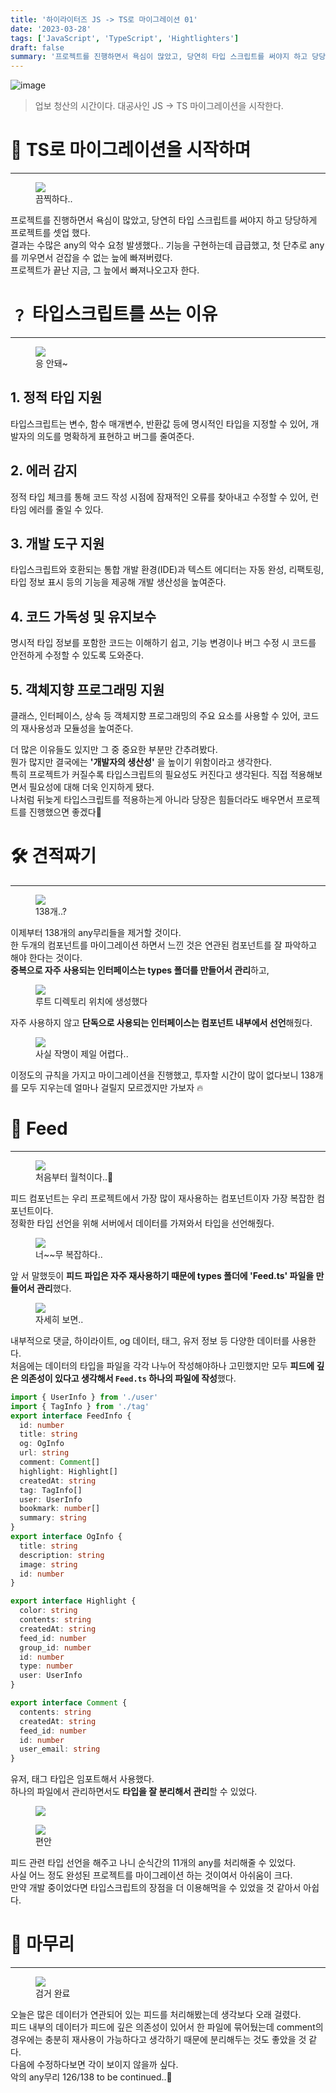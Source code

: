```yaml
---
title: '하이라이터즈 JS -> TS로 마이그레이션 01'
date: '2023-03-28'
tags: ['JavaScript', 'TypeScript', 'Hightlighters']
draft: false
summary: '프로젝트를 진행하면서 욕심이 많았고, 당연히 타입 스크립트를 써야지 하고 당당하게 프로젝트를 셋업 했다.결과는 수많은 any의 악수 요청 발생했다.. 기능을 구현하는데 급급했고, 첫 단추로 any를 끼우면서 걷잡을 수 없는 늪에 빠져버렸다. 프로젝트가 끝난 지금, 그 늪에서 빠져나오고자 한다.'
---
```


![image](https://user-images.githubusercontent.com/101175828/233026951-cbc98fea-128b-4941-8c3a-69e1c0cddc9f.png)

> 업보 청산의 시간이다. 대공사인 JS -> TS 마이그레이션을 시작한다.

# 🌈 TS로 마이그레이션을 시작하며

---

<figure>
  <img src="https://user-images.githubusercontent.com/101175828/233029727-c766970e-b346-40f5-9bcb-5dce6e1c9233.png" />
  <figcaption>끔찍하다..</figcaption>
</figure>

프로젝트를 진행하면서 욕심이 많았고, 당연히 타입 스크립트를 써야지 하고 당당하게 프로젝트를 셋업 했다.  
결과는 수많은 any의 악수 요청 발생했다.. 기능을 구현하는데 급급했고, 첫 단추로 any를 끼우면서 걷잡을 수 없는 늪에 빠져버렸다.  
프로젝트가 끝난 지금, 그 늪에서 빠져나오고자 한다.

# ﹖ 타입스크립트를 쓰는 이유

---

<figure>
  <img src="https://user-images.githubusercontent.com/101175828/233838274-15d45b67-7e42-468e-8f59-4b22a181fa1b.png" />
  <figcaption>응 안돼~</figcaption>
</figure>

## 1. 정적 타입 지원

타입스크립트는 변수, 함수 매개변수, 반환값 등에 명시적인 타입을 지정할 수 있어, 개발자의 의도를 명확하게 표현하고 버그를 줄여준다.

## 2. 에러 감지

정적 타입 체크를 통해 코드 작성 시점에 잠재적인 오류를 찾아내고 수정할 수 있어, 런타임 에러를 줄일 수 있다.

## 3. 개발 도구 지원

타입스크립트와 호환되는 통합 개발 환경(IDE)과 텍스트 에디터는 자동 완성, 리팩토링, 타입 정보 표시 등의 기능을 제공해 개발 생산성을 높여준다.

## 4. 코드 가독성 및 유지보수

명시적 타입 정보를 포함한 코드는 이해하기 쉽고, 기능 변경이나 버그 수정 시 코드를 안전하게 수정할 수 있도록 도와준다.

## 5. 객체지향 프로그래밍 지원

클래스, 인터페이스, 상속 등 객체지향 프로그래밍의 주요 요소를 사용할 수 있어, 코드의 재사용성과 모듈성을 높여준다.

더 많은 이유들도 있지만 그 중 중요한 부분만 간추려봤다.  
뭔가 많지만 결국에는 **'개발자의 생산성'** 을 높이기 위함이라고 생각한다.  
특히 프로젝트가 커질수록 타입스크립트의 필요성도 커진다고 생각된다.
직접 적용해보면서 필요성에 대해 더욱 인지하게 됐다.  
나처럼 뒤늦게 타입스크립트를 적용하는게 아니라 당장은 힘들더라도 배우면서 프로젝트를 진행했으면 좋겠다🥲

# 🛠️ 견적짜기

---

<figure>
  <img src="https://user-images.githubusercontent.com/101175828/233839169-40822e77-275c-436d-97d6-f00657c081a0.png" />
  <figcaption>138개..?</figcaption>
</figure>

이제부터 138개의 any무리들을 제거할 것이다.  
한 두개의 컴포넌트를 마이그레이션 하면서 느낀 것은 연관된 컴포넌트를 잘 파악하고 해야 한다는 것이다.  
**중복으로 자주 사용되는 인터페이스는 types 폴더를 만들어서 관리**하고,

<figure>
  <img src="https://user-images.githubusercontent.com/101175828/233839541-75f80145-aa2a-47f9-8a94-8e60fb0a302d.png" />
  <figcaption>루트 디렉토리 위치에 생성했다</figcaption>
</figure>

자주 사용하지 않고 **단독으로 사용되는 인터페이스는 컴포넌트 내부에서 선언**해줬다.

<figure>
  <img src="https://user-images.githubusercontent.com/101175828/233839659-9f8b7101-acbb-49b6-ada7-8cde5dce297d.png" />
  <figcaption>사실 작명이 제일 어렵다..</figcaption>
</figure>

이정도의 규칙을 가지고 마이그레이션을 진행했고, 투자할 시간이 많이 없다보니 138개를 모두 지우는데 얼마나 걸릴지 모르겠지만 가보자 🔥

# 🎯 Feed

---

<figure>
  <img src="https://user-images.githubusercontent.com/101175828/233839902-861c42a6-0691-41a7-8b94-9ec22a005346.png" />
  <figcaption>처음부터 월척이다..🎣</figcaption>
</figure>

피드 컴포넌트는 우리 프로젝트에서 가장 많이 재사용하는 컴포넌트이자 가장 복잡한 컴포넌트이다.  
정확한 타입 선언을 위해 서버에서 데이터를 가져와서 타입을 선언해줬다.

<figure>
  <img src="https://user-images.githubusercontent.com/101175828/233841360-d5859552-44eb-4c1f-9e8c-d68de2cf19e5.png" />
  <figcaption>너~~무 복잡하다..</figcaption>
</figure>

앞 서 말했듯이 **피드 파입은 자주 재사용하기 때문에 types 폴더에 'Feed.ts' 파일을 만들어서 관리**했다.

<figure>
  <img src="https://user-images.githubusercontent.com/101175828/233841729-ebfaecac-f948-4133-838b-9795adc2196d.png" />
  <figcaption>자세히 보면..</figcaption>
</figure>

내부적으로 댓글, 하이라이트, og 데이터, 태그, 유저 정보 등 다양한 데이터를 사용한다.  
처음에는 데이터의 타입을 파일을 각각 나누어 작성해야하나 고민했지만 모두 **피드에 깊은 의존성이 있다고 생각해서 `Feed.ts` 하나의 파일에 작성**했다.

```ts
import { UserInfo } from './user'
import { TagInfo } from './tag'
export interface FeedInfo {
  id: number
  title: string
  og: OgInfo
  url: string
  comment: Comment[]
  highlight: Highlight[]
  createdAt: string
  tag: TagInfo[]
  user: UserInfo
  bookmark: number[]
  summary: string
}
export interface OgInfo {
  title: string
  description: string
  image: string
  id: number
}

export interface Highlight {
  color: string
  contents: string
  createdAt: string
  feed_id: number
  group_id: number
  id: number
  type: number
  user: UserInfo
}

export interface Comment {
  contents: string
  createdAt: string
  feed_id: number
  id: number
  user_email: string
}
```

유저, 태그 타입은 임포트해서 사용했다.  
하나의 파일에서 관리하면서도 **타입을 잘 분리해서 관리**할 수 있었다.

<figure>
  <img src="https://user-images.githubusercontent.com/101175828/233841971-b0e0dca4-98f1-4965-ae75-7a95e04ca53c.png" />
  <figcaption></figcaption>
</figure>

<figure>
  <img src="https://user-images.githubusercontent.com/101175828/233842396-a24fc06d-cb8b-4265-a842-3482b83a1c88.png" />
  <figcaption>편안</figcaption>
</figure>

피드 관련 타입 선언을 해주고 나니 순식간의 11개의 any를 처리해줄 수 있었다.  
사실 어느 정도 완성된 프로젝트를 마이그레이션 하는 것이여서 아쉬움이 크다.  
만약 개발 중이었다면 타입스크립트의 장점을 더 이용해먹을 수 있었을 것 같아서 아쉽다.

# 🚨 마무리

---

<figure>
  <img src="https://user-images.githubusercontent.com/101175828/233842726-adc1bb43-185e-4cbe-8f9c-471bb6dc1c9e.png" />
  <figcaption>검거 완료</figcaption>
</figure>

오늘은 많은 데이터가 연관되어 있는 피드를 처리해봤는데 생각보다 오래 걸렸다.  
피드 내부의 데이터가 피드에 깊은 의존성이 있어서 한 파일에 묶어뒀는데 comment의 경우에는 충분히 재사용이 가능하다고 생각하기 때문에 분리해두는 것도 좋았을 것 같다.  
다음에 수정하다보면 각이 보이지 않을까 싶다.  
악의 any무리 126/138 to be continued..💫
